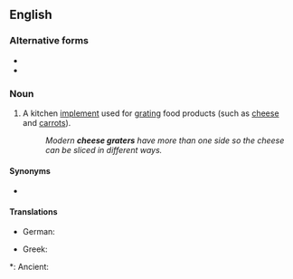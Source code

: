 {{also|cheesegrater}}
==English==

===Alternative forms===
* {{l|en|cheesegrater}}
* {{l|en|cheese-grater}}

===Noun===
{{en-noun}}

# A kitchen [[implement]] used for [[grating]] food products (such as [[cheese]] and [[carrots]]).
#: ''Modern '''cheese graters''' have more than one side so the cheese can be sliced in different ways.''

====Synonyms====
* {{l|en|grater}}

====Translations====
{{trans-top|kitchen implement used for grating food products such as cheese}}
* German: {{t|de|Käsereibe|f}}
{{trans-mid}}
* Greek:






*: Ancient: {{t|grc|τυρόκνηστις|f}}
{{trans-bottom}}